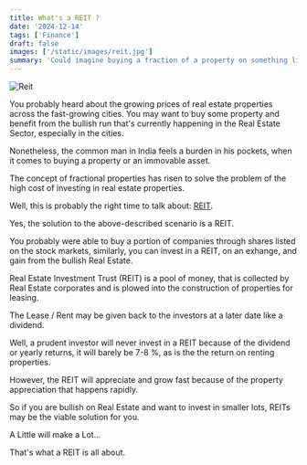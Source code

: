 ```yaml
---
title: What's a REIT ?
date: '2024-12-14'
tags: ['Finance']
draft: false
images: ['/static/images/reit.jpg']
summary: 'Could imagine buying a fraction of a property on something like a exchange...Well there is something like that...'
---
```


![Reit](/static/images/reit.jpg)

You probably heard about the growing prices of real estate properties across the fast-growing cities. You may want to buy some property and benefit from the bullish run that's currently happening in the Real Estate Sector, especially in the cities.

Nonetheless, the common man in India feels a burden in his pockets, when it comes to buying a property or an immovable asset.

The concept of fractional properties has risen to solve the problem of the high cost of investing in real estate properties.

Well, this is probably the right time to talk about: [REIT]().

Yes, the solution to the above-described scenario is a REIT.

You probably were able to buy a portion of companies through shares listed on the stock markets, similarly, you can invest in a REIT, on an exhange, and gain from the bullish Real Estate.

Real Estate Investment Trust (REIT) is a pool of money, that is collected by Real Estate corporates and is plowed into the construction of properties for leasing.

The Lease / Rent may be given back to the investors at a later date like a dividend.

Well, a prudent investor will never invest in a REIT because of the dividend or yearly returns, it will barely be 7-8 %, as is the the return on renting properties.

However, the REIT will appreciate and grow fast because of the property appreciation that happens rapidly.

So if you are bullish on Real Estate and want to invest in smaller lots, REITs may be the viable solution for you.

A Little will make a Lot...

That's what a REIT is all about.
